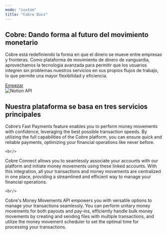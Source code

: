 ```yaml
---
mode: "custom"
title: "Cobre Docs"
---
```


<div className="w-full">
  <div
    style={{
      maxWidth: '70rem',
      marginLeft: 'auto',
      marginRight: 'auto',
      paddingLeft: '1.25rem',
      paddingRight: '1.25rem',
      paddingTop: '4rem',
      paddingBottom: '4rem',
    }}
  >
    <div className="flex flex-col lg:flex-row items-center gap-10 mb-16">
      <div className="w-full lg:w-2/3 text-left">
        <h2 className="text-5xl text-gray-900 dark:text-white">
        Cobre: Dando forma al futuro del movimiento monetario
        </h2>
        <p className="mt-4 text-md text-[#6d6e79] dark:text-[#a1a1a3] font-normal" style={{ maxWidth: '50rem' }}>
Cobre está redefiniendo la forma en que el dinero se mueve entre empresas y fronteras. Como plataforma de movimiento de dinero de vanguardia, aprovechamos la tecnología avanzada para permitir que los usuarios integren sin problemas nuestros servicios en sus propios flujos de trabajo, lo que permite una mayor flexibilidad y eficiencia.
        </p>
        <div className="mt-6">
          <a className="inline-flex items-center rounded-md bg-[#212121] px-5 py-3 text-white hover:bg-[#212121] focus:outline-none" href="https://developers.cobre.co/docs/Platformv3/yrbfljoa7mub1-quick-start">
            Empezar
          </a>
        </div>
      </div>
      <div className="w-full lg:w-1/2">
        <img src="https://cobre-utils.s3.us-east-2.amazonaws.com/cobre-docs/assets/V3/banner.png" alt="Notion API" className="w-full max-h-96 object-contain" />
      </div>
    </div>




<div className="flex flex-col w-full " style={{ marginTop: '2rem', marginBottom: '2rem' }}>
    <h2
      className="text-gray-900 dark:text-gray-200 font-semibold text-4xl"
    >
Nuestra plataforma se basa en tres servicios principales
    </h2>

  </div>

<CardGroup cols={3}>
  <Card title="Fast Payments" icon="rocket" href="/docs/Platformv3/rw1phqdmeljsl-cobre-balance-accounts" cta="Get Started">
Cobre’s Fast Payments feature enables you to perform money movements with confidence, leveraging the best possible transaction speeds. By utilizing the full capabilities of the Cobre platform, you can ensure quick and reliable payments, optimizing your financial operations like never before.

    <br/>
  </Card>
  <Card title="Cobre.Connect" icon="link" href="/docs/Platformv3/2sp3194o5f34j-accounts-api" cta="Get Started">
Cobre Connect allows you to seamlessly associate your accounts with our platform and initiate money movements using these linked accounts. With this integration, all your transactions and money movements are centralized in one place, providing a streamlined and efficient way to manage your financial operations.

    <br/>
  </Card>
  <Card title="Money Movement" icon="money-bill-transfer" href="https://developers.cobre.co/docs/Platformv3/wc84cyvnrhic8-money-movements-api" cta="Get Started">
Cobre's Money Movements API empowers you with versatile options to manage your transactions seamlessly. You can perform unitary money movements for both payouts and pay-ins, efficiently handle bulk money movements by creating and sending files with multiple transactions, and utilize the money movement scheduler to set the optimal time for processing your transactions.
  </Card>
</CardGroup>
  </div>
</div>

